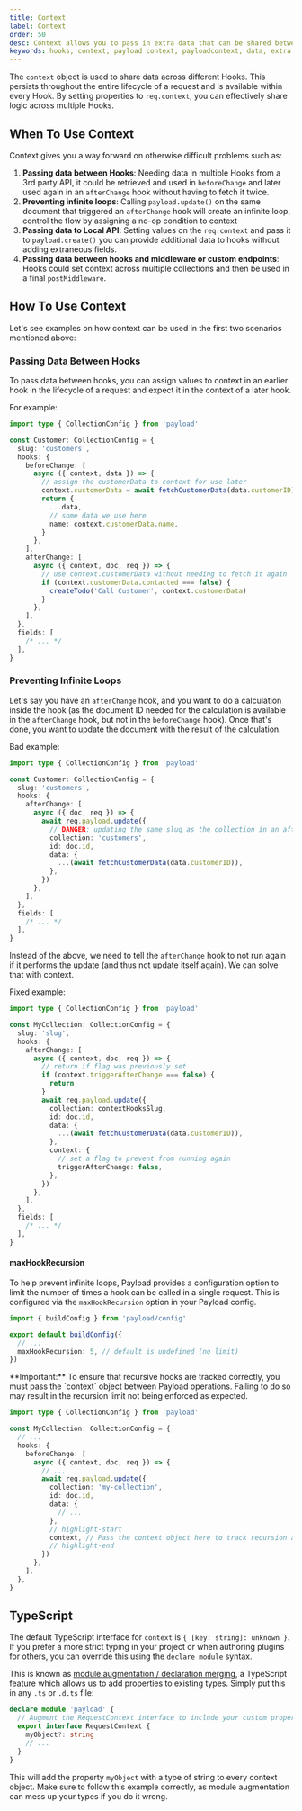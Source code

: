 ```yaml
---
title: Context
label: Context
order: 50
desc: Context allows you to pass in extra data that can be shared between hooks
keywords: hooks, context, payload context, payloadcontext, data, extra data, shared data, shared, extra
---
```


The `context` object is used to share data across different Hooks. This persists throughout the entire lifecycle of a request and is available within every Hook. By setting properties to `req.context`, you can effectively share logic across multiple Hooks.

## When To Use Context

Context gives you a way forward on otherwise difficult problems such as:

1. **Passing data between Hooks**: Needing data in multiple Hooks from a 3rd party API, it could be retrieved and used in `beforeChange` and later used again in an `afterChange` hook without having to fetch it twice.
2. **Preventing infinite loops**: Calling `payload.update()` on the same document that triggered an `afterChange` hook will create an infinite loop, control the flow by assigning a no-op condition to context
3. **Passing data to Local API**: Setting values on the `req.context` and pass it to `payload.create()` you can provide additional data to hooks without adding extraneous fields.
4. **Passing data between hooks and middleware or custom endpoints**: Hooks could set context across multiple collections and then be used in a final `postMiddleware`.

## How To Use Context

Let's see examples on how context can be used in the first two scenarios mentioned above:

### Passing Data Between Hooks

To pass data between hooks, you can assign values to context in an earlier hook in the lifecycle of a request and expect it in the context of a later hook.

For example:

```ts
import type { CollectionConfig } from 'payload'

const Customer: CollectionConfig = {
  slug: 'customers',
  hooks: {
    beforeChange: [
      async ({ context, data }) => {
        // assign the customerData to context for use later
        context.customerData = await fetchCustomerData(data.customerID)
        return {
          ...data,
          // some data we use here
          name: context.customerData.name,
        }
      },
    ],
    afterChange: [
      async ({ context, doc, req }) => {
        // use context.customerData without needing to fetch it again
        if (context.customerData.contacted === false) {
          createTodo('Call Customer', context.customerData)
        }
      },
    ],
  },
  fields: [
    /* ... */
  ],
}
```

### Preventing Infinite Loops

Let's say you have an `afterChange` hook, and you want to do a calculation inside the hook (as the document ID needed for the calculation is available in the `afterChange` hook, but not in the `beforeChange` hook). Once that's done, you want to update the document with the result of the calculation.

Bad example:

```ts
import type { CollectionConfig } from 'payload'

const Customer: CollectionConfig = {
  slug: 'customers',
  hooks: {
    afterChange: [
      async ({ doc, req }) => {
        await req.payload.update({
          // DANGER: updating the same slug as the collection in an afterChange will create an infinite loop!
          collection: 'customers',
          id: doc.id,
          data: {
            ...(await fetchCustomerData(data.customerID)),
          },
        })
      },
    ],
  },
  fields: [
    /* ... */
  ],
}
```

Instead of the above, we need to tell the `afterChange` hook to not run again if it performs the update (and thus not update itself again). We can solve that with context.

Fixed example:

```ts
import type { CollectionConfig } from 'payload'

const MyCollection: CollectionConfig = {
  slug: 'slug',
  hooks: {
    afterChange: [
      async ({ context, doc, req }) => {
        // return if flag was previously set
        if (context.triggerAfterChange === false) {
          return
        }
        await req.payload.update({
          collection: contextHooksSlug,
          id: doc.id,
          data: {
            ...(await fetchCustomerData(data.customerID)),
          },
          context: {
            // set a flag to prevent from running again
            triggerAfterChange: false,
          },
        })
      },
    ],
  },
  fields: [
    /* ... */
  ],
}
```

#### maxHookRecursion

To help prevent infinite loops, Payload provides a configuration option to limit the number of times a hook can be called in a single request. This is configured via the `maxHookRecursion` option in your Payload config.

```ts
import { buildConfig } from 'payload/config'

export default buildConfig({
  // ...
  maxHookRecursion: 5, // default is undefined (no limit)
})
```

<Banner type="warning">
  **Important:** To ensure that recursive hooks are tracked correctly, you must
  pass the `context` object between Payload operations. Failing to do so may
  result in the recursion limit not being enforced as expected.
</Banner>

```ts
import type { CollectionConfig } from 'payload'

const MyCollection: CollectionConfig = {
  // ...
  hooks: {
    beforeChange: [
      async ({ context, doc, req }) => {
        // ...
        await req.payload.update({
          collection: 'my-collection',
          id: doc.id,
          data: {
            // ...
          },
          // highlight-start
          context, // Pass the context object here to track recursion across operations
          // highlight-end
        })
      },
    ],
  },
}
```

## TypeScript

The default TypeScript interface for `context` is `{ [key: string]: unknown }`. If you prefer a more strict typing in your project or when authoring plugins for others, you can override this using the `declare module` syntax.

This is known as [module augmentation / declaration merging](https://www.typescriptlang.org/docs/handbook/declaration-merging.html#module-augmentation), a TypeScript feature which allows us to add properties to existing types. Simply put this in any `.ts` or `.d.ts` file:

```ts
declare module 'payload' {
  // Augment the RequestContext interface to include your custom properties
  export interface RequestContext {
    myObject?: string
    // ...
  }
}
```

This will add the property `myObject` with a type of string to every context object. Make sure to follow this example correctly, as module augmentation can mess up your types if you do it wrong.
